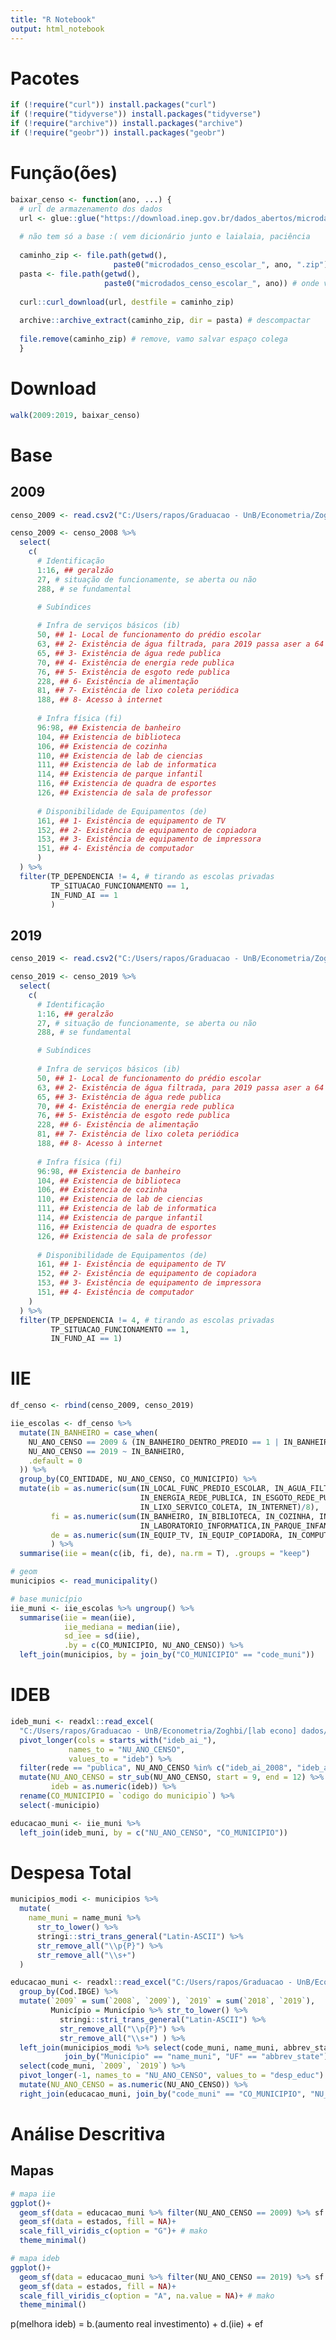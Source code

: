 ---
title: "R Notebook"
output: html_notebook
---

# Pacotes

```{r}
if (!require("curl")) install.packages("curl")
if (!require("tidyverse")) install.packages("tidyverse")
if (!require("archive")) install.packages("archive")
if (!require("geobr")) install.packages("geobr")
```

# Função(ões)

```{r}
baixar_censo <- function(ano, ...) {
  # url de armazenamento dos dados
  url <- glue::glue("https://download.inep.gov.br/dados_abertos/microdados_censo_escolar_{ano}.zip")
  
  # não tem só a base :( vem dicionário junto e laialaia, paciência
  
  caminho_zip <- file.path(getwd(),
                       paste0("microdados_censo_escolar_", ano, ".zip"))
  pasta <- file.path(getwd(),
                     paste0("microdados_censo_escolar_", ano)) # onde vai ficar
  
  curl::curl_download(url, destfile = caminho_zip)
  
  archive::archive_extract(caminho_zip, dir = pasta) # descompactar
  
  file.remove(caminho_zip) # remove, vamo salvar espaço colega
  }
```

# Download

```{r}
walk(2009:2019, baixar_censo)
```

# Base 

## 2009

```{r}
censo_2009 <- read.csv2("C:/Users/rapos/Graduacao - UnB/Econometria/Zoghbi/[lab econo] dados/microdados_censo_escolar_2008/microdados_ed_basica_2008/dados/microdados_ed_basica_2008.csv")
```

```{r}
censo_2009 <- censo_2008 %>% 
  select(
    c(
      # Identificação
      1:16, ## geralzão
      27, # situação de funcionamente, se aberta ou não
      288, # se fundamental 

      # Subíndices
      
      # Infra de serviços básicos (ib)
      50, ## 1- Local de funcionamento do prédio escolar
      63, ## 2- Existência de água filtrada, para 2019 passa aser a 64
      65, ## 3- Existência de água rede publica
      70, ## 4- Existência de energia rede publica
      76, ## 5- Existência de esgoto rede publica
      228, ## 6- Existência de alimentação
      81, ## 7- Existência de lixo coleta periódica
      188, ## 8- Acesso à internet
      
      # Infra física (fi)
      96:98, ## Existencia de banheiro
      104, ## Existencia de biblioteca
      106, ## Existencia de cozinha
      110, ## Existencia de lab de ciencias
      111, ## Existencia de lab de informatica
      114, ## Existencia de parque infantil
      116, ## Existencia de quadra de esportes
      126, ## Existencia de sala de professor
      
      # Disponibilidade de Equipamentos (de)
      161, ## 1- Existência de equipamento de TV
      152, ## 2- Existência de equipamento de copiadora
      153, ## 3- Existência de equipamento de impressora
      151, ## 4- Existência de computador
      )
  ) %>%
  filter(TP_DEPENDENCIA != 4, # tirando as escolas privadas
         TP_SITUACAO_FUNCIONAMENTO == 1,
         IN_FUND_AI == 1
         ) 
```



## 2019

```{r}
censo_2019 <- read.csv2("C:/Users/rapos/Graduacao - UnB/Econometria/Zoghbi/[lab econo] dados/microdados_censo_escolar_2019/microdados_ed_basica_2019/dados/microdados_ed_basica_2019.csv")
```

```{r}
censo_2019 <- censo_2019 %>%
  select(
    c(
      # Identificação
      1:16, ## geralzão
      27, # situação de funcionamente, se aberta ou não
      288, # se fundamental 

      # Subíndices
      
      # Infra de serviços básicos (ib)
      50, ## 1- Local de funcionamento do prédio escolar
      63, ## 2- Existência de água filtrada, para 2019 passa aser a 64
      65, ## 3- Existência de água rede publica
      70, ## 4- Existência de energia rede publica
      76, ## 5- Existência de esgoto rede publica
      228, ## 6- Existência de alimentação
      81, ## 7- Existência de lixo coleta periódica
      188, ## 8- Acesso à internet
      
      # Infra física (fi)
      96:98, ## Existencia de banheiro
      104, ## Existencia de biblioteca
      106, ## Existencia de cozinha
      110, ## Existencia de lab de ciencias
      111, ## Existencia de lab de informatica
      114, ## Existencia de parque infantil
      116, ## Existencia de quadra de esportes
      126, ## Existencia de sala de professor
      
      # Disponibilidade de Equipamentos (de)
      161, ## 1- Existência de equipamento de TV
      152, ## 2- Existência de equipamento de copiadora
      153, ## 3- Existência de equipamento de impressora
      151, ## 4- Existência de computador
    )
  ) %>% 
  filter(TP_DEPENDENCIA != 4, # tirando as escolas privadas
         TP_SITUACAO_FUNCIONAMENTO == 1, 
         IN_FUND_AI == 1)
```

# IIE

```{r}
df_censo <- rbind(censo_2009, censo_2019)
```

```{r}
iie_escolas <- df_censo %>% 
  mutate(IN_BANHEIRO = case_when(
    NU_ANO_CENSO == 2009 & (IN_BANHEIRO_DENTRO_PREDIO == 1 | IN_BANHEIRO_FORA_PREDIO == 1) ~ 1,
    NU_ANO_CENSO == 2019 ~ IN_BANHEIRO,
    .default = 0
  )) %>% 
  group_by(CO_ENTIDADE, NU_ANO_CENSO, CO_MUNICIPIO) %>% 
  mutate(ib = as.numeric(sum(IN_LOCAL_FUNC_PREDIO_ESCOLAR, IN_AGUA_FILTRADA, IN_AGUA_REDE_PUBLICA,
                             IN_ENERGIA_REDE_PUBLICA, IN_ESGOTO_REDE_PUBLICA, IN_ALIMENTACAO, 
                             IN_LIXO_SERVICO_COLETA, IN_INTERNET)/8), 
         fi = as.numeric(sum(IN_BANHEIRO, IN_BIBLIOTECA, IN_COZINHA, IN_LABORATORIO_CIENCIAS,
                             IN_LABORATORIO_INFORMATICA,IN_PARQUE_INFANTIL, IN_QUADRA_ESPORTES, IN_SALA_PROFESSOR)/8), 
         de = as.numeric(sum(IN_EQUIP_TV, IN_EQUIP_COPIADORA, IN_COMPUTADOR, IN_EQUIP_IMPRESSORA)/4)
         ) %>% 
  summarise(iie = mean(c(ib, fi, de), na.rm = T), .groups = "keep")
```

```{r}
# geom
municipios <- read_municipality()

# base município
iie_muni <- iie_escolas %>% ungroup() %>% 
  summarise(iie = mean(iie),
            iie_mediana = median(iie),
            sd_iee = sd(iie), 
            .by = c(CO_MUNICIPIO, NU_ANO_CENSO)) %>% 
  left_join(municipios, by = join_by("CO_MUNICIPIO" == "code_muni"))
```

# IDEB

```{r}
ideb_muni <- readxl::read_excel(
  "C:/Users/rapos/Graduacao - UnB/Econometria/Zoghbi/[lab econo] dados/ideb/ideb_ai_mun.xlsx") %>% 
  pivot_longer(cols = starts_with("ideb_ai_"),
             names_to = "NU_ANO_CENSO",
             values_to = "ideb") %>% 
  filter(rede == "publica", NU_ANO_CENSO %in% c("ideb_ai_2008", "ideb_ai_2016")) %>% 
  mutate(NU_ANO_CENSO = str_sub(NU_ANO_CENSO, start = 9, end = 12) %>% as.numeric(), 
         ideb = as.numeric(ideb)) %>% 
  rename(CO_MUNICIPIO = `codigo do municipio`) %>% 
  select(-municipio)
```

```{r}
educacao_muni <- iie_muni %>% 
  left_join(ideb_muni, by = c("NU_ANO_CENSO", "CO_MUNICIPIO"))
```

# Despesa Total

```{r}
municipios_modi <- municipios %>% 
  mutate(
    name_muni = name_muni %>%
      str_to_lower() %>%         
      stringi::stri_trans_general("Latin-ASCII") %>% 
      str_remove_all("\\p{P}") %>%          
      str_remove_all("\\s+")            
  )
```

```{r}
educacao_muni <- readxl::read_excel("C:/Users/rapos/Graduacao - UnB/Econometria/Zoghbi/[lab econo] dados/Base Final Despesa Total com Educação - Base Única - SIOPE e Finbra - Procedimento Completo - Imputar Missings e Outliers.xlsx") %>% 
  group_by(Cod.IBGE) %>% 
  mutate(`2009` = sum(`2008`, `2009`), `2019` = sum(`2018`, `2019`), 
         Município = Município %>% str_to_lower() %>% 
           stringi::stri_trans_general("Latin-ASCII") %>% 
           str_remove_all("\\p{P}") %>% 
           str_remove_all("\\s+") ) %>% 
  left_join(municipios_modi %>% select(code_muni, name_muni, abbrev_state), 
            join_by("Município" == "name_muni", "UF" == "abbrev_state")) %>% ungroup() %>% 
  select(code_muni, `2009`, `2019`) %>% 
  pivot_longer(-1, names_to = "NU_ANO_CENSO", values_to = "desp_educ") %>% 
  mutate(NU_ANO_CENSO = as.numeric(NU_ANO_CENSO)) %>% 
  right_join(educacao_muni, join_by("code_muni" == "CO_MUNICIPIO", "NU_ANO_CENSO"))
```

# Análise Descritiva

## Mapas


```{r}
# mapa iie
ggplot()+
  geom_sf(data = educacao_muni %>% filter(NU_ANO_CENSO == 2009) %>% sf::st_as_sf(), aes(fill = iie), colour = NA)+
  geom_sf(data = estados, fill = NA)+
  scale_fill_viridis_c(option = "G")+ # mako 
  theme_minimal()
```

```{r}
# mapa ideb
ggplot()+
  geom_sf(data = educacao_muni %>% filter(NU_ANO_CENSO == 2019) %>% sf::st_as_sf(), aes(fill = ideb), colour = NA)+
  geom_sf(data = estados, fill = NA)+
  scale_fill_viridis_c(option = "A", na.value = NA)+ # mako 
  theme_minimal()
```

p(melhora ideb) = b.(aumento real investimento) + d.(iie) + ef

```{r}

```

